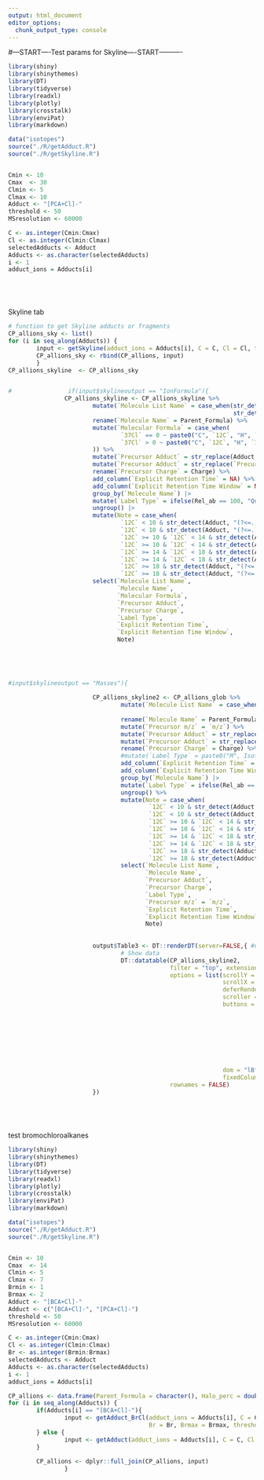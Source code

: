 ```yaml
---
output: html_document
editor_options: 
  chunk_output_type: console
---
```


#---START----Test params for Skyline----START---------- 

```r

library(shiny)
library(shinythemes)
library(DT)
library(tidyverse)
library(readxl)
library(plotly)
library(crosstalk)
library(enviPat)
library(markdown)

data("isotopes")
source("./R/getAdduct.R")
source("./R/getSkyline.R")


Cmin <- 10
Cmax  <- 30
Clmin <- 5
Clmax <- 10
Adduct <- "[PCA+Cl]-"
threshold <- 50
MSresolution <- 60000

C <- as.integer(Cmin:Cmax)
Cl <- as.integer(Clmin:Clmax)
selectedAdducts <- Adduct
Adducts <- as.character(selectedAdducts)
i <- 1
adduct_ions = Adducts[i]






```




Skyline tab
```r



                
# function to get Skyline adducts or fragments
CP_allions_sky <- list()
for (i in seq_along(Adducts)) {
        input <- getSkyline(adduct_ions = Adducts[i], C = C, Cl = Cl, threshold = threshold)
        CP_allions_sky <- rbind(CP_allions, input)
        }
CP_allions_skyline  <- CP_allions_sky


#                if(input$skylineoutput == "IonFormula"){
                CP_allions_skyline <- CP_allions_skyline %>%
                        mutate(`Molecule List Name` = case_when(str_detect(Adduct, "(?<=.)CP(?=.)") == TRUE ~ paste0("CP-C", `12C`),
                                                                str_detect(Adduct, "(?<=.)CO(?=.)") == TRUE ~ paste0("CO-C", `12C`))) %>%
                        rename(`Molecule Name` = Parent_Formula) %>%
                        mutate(`Molecular Formula` = case_when(
                                `37Cl` == 0 ~ paste0("C", `12C`, "H", `1H`, "Cl", `35Cl`),
                                `37Cl` > 0 ~ paste0("C", `12C`, "H", `1H`, "Cl", `35Cl`, "Cl'", `37Cl`)
                        )) %>%
                        mutate(`Precursor Adduct` = str_replace(Adduct, "\\].*", "]")) %>% 
                        mutate(`Precursor Adduct` = str_replace(`Precursor Adduct`, "(.+?(?=\\-))|(.+?(?=\\+))", "[M")) %>%
                        rename(`Precursor Charge` = Charge) %>%
                        add_column(`Explicit Retention Time` = NA) %>%
                        add_column(`Explicit Retention Time Window` = NA) %>%
                        group_by(`Molecule Name`) |> 
                        mutate(`Label Type` = ifelse(Rel_ab == 100, "Quan", "Qual")) |> # choose the highest rel_ab ion as quan ion and the rest will be qual
                        ungroup() |> 
                        mutate(Note = case_when(
                                `12C` < 10 & str_detect(Adduct, "(?<=.)CP(?=.)") == TRUE ~ "vSCCP",
                                `12C` < 10 & str_detect(Adduct, "(?<=.)CO(?=.)") == TRUE ~ "vSCCO",
                                `12C` >= 10 & `12C` < 14 & str_detect(Adduct, "(?<=.)CP(?=.)") == TRUE ~ "SCCPs",
                                `12C` >= 10 & `12C` < 14 & str_detect(Adduct, "(?<=.)CO(?=.)") == TRUE ~ "SCCOs",
                                `12C` >= 14 & `12C` < 18 & str_detect(Adduct, "(?<=.)CP(?=.)") == TRUE ~ "MCCPs",
                                `12C` >= 14 & `12C` < 18 & str_detect(Adduct, "(?<=.)CO(?=.)") == TRUE ~ "MCCOs",
                                `12C` >= 18 & str_detect(Adduct, "(?<=.)CP(?=.)") == TRUE ~ "LCCPs",
                                `12C` >= 18 & str_detect(Adduct, "(?<=.)CO(?=.)") == TRUE ~ "LCCOs")) %>%
                        select(`Molecule List Name`, 
                               `Molecule Name`, 
                               `Molecular Formula`, 
                               `Precursor Adduct`, 
                               `Precursor Charge`,
                               `Label Type`,
                               `Explicit Retention Time`, 
                               `Explicit Retention Time Window`, 
                               Note)
                
                
                

                
#input$skylineoutput == "Masses"){
                        
                        CP_allions_skyline2 <- CP_allions_glob %>%
                                mutate(`Molecule List Name` = case_when(str_detect(Adduct, "(?<=.)CP(?=.)") == TRUE ~ paste0("CP-C", `12C`),
                                                                        str_detect(Adduct, "(?<=.)CO(?=.)") == TRUE ~ paste0("CO-C", `12C`))) %>%
                                rename(`Molecule Name` = Parent_Formula) %>%
                                mutate(`Precursor m/z` = `m/z`) %>% 
                                mutate(`Precursor Adduct` = str_replace(Adduct, "\\].*", "]")) %>% 
                                mutate(`Precursor Adduct` = str_replace(`Precursor Adduct`, "(.+?(?=\\-))|(.+?(?=\\+))", "[M")) %>%
                                rename(`Precursor Charge` = Charge) %>%
                                #mutate(`Label Type` = paste0("M", Isotopologue)) %>%
                                add_column(`Explicit Retention Time` = NA) %>%
                                add_column(`Explicit Retention Time Window` = NA) %>%
                                group_by(`Molecule Name`) |> 
                                mutate(`Label Type` = ifelse(Rel_ab == 100, "Quan", "Qual")) |> # choose the highest rel_ab ion as quan ion and the rest will be qual
                                ungroup() %>%
                                mutate(Note = case_when(
                                        `12C` < 10 & str_detect(Adduct, "(?<=.)CP(?=.)") == TRUE ~ "vSCCP",
                                        `12C` < 10 & str_detect(Adduct, "(?<=.)CO(?=.)") == TRUE ~ "vSCCO",
                                        `12C` >= 10 & `12C` < 14 & str_detect(Adduct, "(?<=.)CP(?=.)") == TRUE ~ "SCCPs",
                                        `12C` >= 10 & `12C` < 14 & str_detect(Adduct, "(?<=.)CO(?=.)") == TRUE ~ "SCCOs",
                                        `12C` >= 14 & `12C` < 18 & str_detect(Adduct, "(?<=.)CP(?=.)") == TRUE ~ "MCCPs",
                                        `12C` >= 14 & `12C` < 18 & str_detect(Adduct, "(?<=.)CO(?=.)") == TRUE ~ "MCCOs",
                                        `12C` >= 18 & str_detect(Adduct, "(?<=.)CP(?=.)") == TRUE ~ "LCCPs",
                                        `12C` >= 18 & str_detect(Adduct, "(?<=.)CO(?=.)") == TRUE ~ "LCCOs")) %>%
                                select(`Molecule List Name`, 
                                       `Molecule Name`, 
                                       `Precursor Adduct`,
                                       `Precursor Charge`, 
                                       `Label Type`,
                                       `Precursor m/z` = `m/z`,
                                       `Explicit Retention Time`, 
                                       `Explicit Retention Time Window`, 
                                       Note)
                        
                        
                        output$Table3 <- DT::renderDT(server=FALSE,{ #need to keep server = FALSE otherwise excel download the visible rows of the table, but this will also give warning about large tables
                                # Show data
                                DT::datatable(CP_allions_skyline2, 
                                              filter = "top", extensions = c("Buttons", "Scroller"),
                                              options = list(scrollY = 650,
                                                             scrollX = 500,
                                                             deferRender = TRUE,
                                                             scroller = TRUE,
                                                             buttons = list(list(extend = "excel", filename = "Skyline_transition_list", title = NULL,
                                                                                 exportOptions = list(
                                                                                         modifier = list(page = "all")
                                                                                 )),
                                                                            list(extend = "csv", filename = "Skyline_transition_list", title = NULL,
                                                                                 exportOptions = list(
                                                                                         modifier = list(page = "all")
                                                                                 )),
                                                                            list(extend = "colvis", targets = 0, visible = FALSE)),
                                                             dom = "lBfrtip",
                                                             fixedColumns = TRUE), 
                                              rownames = FALSE)
                        })

                        
                



```


test bromochloroalkanes
```r

library(shiny)
library(shinythemes)
library(DT)
library(tidyverse)
library(readxl)
library(plotly)
library(crosstalk)
library(enviPat)
library(markdown)

data("isotopes")
source("./R/getAdduct.R")
source("./R/getSkyline.R")


Cmin <- 10
Cmax  <- 14
Clmin <- 5
Clmax <- 7
Brmin <- 1
Brmax <- 2
Adduct <- "[BCA+Cl]-"
Adduct <- c("[BCA+Cl]-", "[PCA+Cl]-")
threshold <- 50
MSresolution <- 60000

C <- as.integer(Cmin:Cmax)
Cl <- as.integer(Clmin:Clmax)
Br <- as.integer(Brmin:Brmax)
selectedAdducts <- Adduct
Adducts <- as.character(selectedAdducts)
i <- 1
adduct_ions = Adducts[i]

CP_allions <- data.frame(Parent_Formula = character(), Halo_perc = double())
for (i in seq_along(Adducts)) {
        if(Adducts[i] == "[BCA+Cl]-"){
                input <- getAdduct_BrCl(adduct_ions = Adducts[i], C = C, Cl = Cl, Clmax = Clmax, 
                                        Br = Br, Brmax = Brmax, threshold = threshold)
        } else {
                input <- getAdduct(adduct_ions = Adducts[i], C = C, Cl = Cl, Clmax = Clmax, threshold = threshold)
        }
        
        CP_allions <- dplyr::full_join(CP_allions, input)
                }

```



      